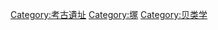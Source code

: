 {{catmore|貝塚}}
{{Commonscat|Shell midden sites}}
[[Category:考古遺址|Category:考古遺址]]
[[Category:塚|Category:塚]]
[[Category:贝类学|Category:贝类学]]